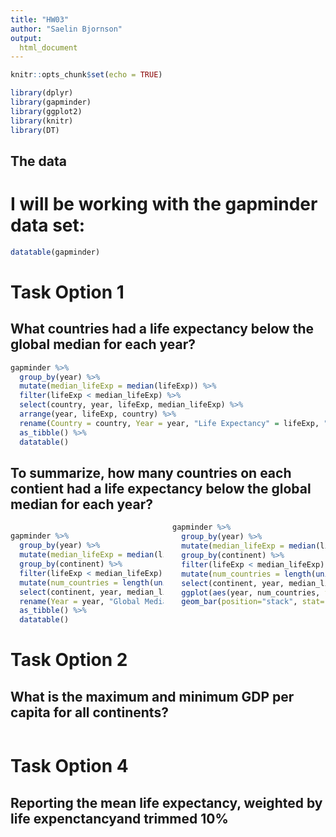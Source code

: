 ```yaml
---
title: "HW03"
author: "Saelin Bjornson"
output: 
  html_document
---
```


<style>
  .col2 {
    columns: 2 200px;         /* number of columns and width in pixels*/
  }
  .col3 {
    columns: 3 100px;
  }
</style>

```r
knitr::opts_chunk$set(echo = TRUE)
```

```r
library(dplyr)
library(gapminder)
library(ggplot2)
library(knitr)
library(DT)
```
## The data
# I will be working with the gapminder data set:


```r
datatable(gapminder)

```



# Task Option 1
## What countries had a life expectancy below the global median for each year?

```r
gapminder %>%
  group_by(year) %>%
  mutate(median_lifeExp = median(lifeExp)) %>%
  filter(lifeExp < median_lifeExp) %>%
  select(country, year, lifeExp, median_lifeExp) %>%
  arrange(year, lifeExp, country) %>%
  rename(Country = country, Year = year, "Life Expectancy" = lifeExp, "Global Median Life Expectancy" = median_lifeExp) %>%
  as_tibble() %>%
  datatable()
```

## To summarize, how many countries on each contient had a life expectancy below the global median for each year?

<div class="col2">
```r
gapminder %>%
  group_by(year) %>%
  mutate(median_lifeExp = median(lifeExp)) %>%
  group_by(continent) %>%
  filter(lifeExp < median_lifeExp) %>%
  mutate(num_countries = length(unique(country))) %>%
  select(continent, year, median_lifeExp, num_countries) %>%
  rename(Year = year, "Global Median Life Expectancy" = median_lifeExp, "Number of Countries" = num_countries) %>%
  as_tibble() %>%
  datatable()
```

```r
gapminder %>%
  group_by(year) %>%
  mutate(median_lifeExp = median(lifeExp)) %>%
  group_by(continent) %>%
  filter(lifeExp < median_lifeExp) %>%
  mutate(num_countries = length(unique(country))) %>%
  select(continent, year, median_lifeExp, num_countries) %>%
  ggplot(aes(year, num_countries, fill = continent)) +
  geom_bar(position="stack", stat="identity")
```


</div>



# Task Option 2
## What is the maximum and minimum GDP per capita for all continents?
```r

```


# Task Option 4
## Reporting the mean life expectancy, weighted by life expenctancyand trimmed 10%

```r

```
<div class="clearer"></div>




